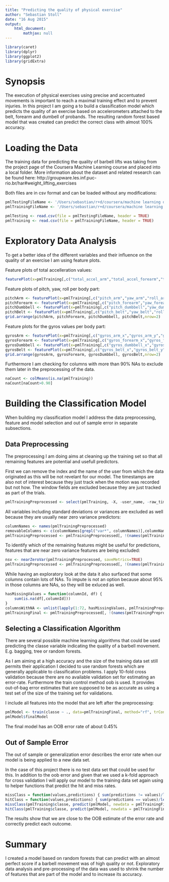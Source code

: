 ```yaml
---
title: "Predicting the quality of physical exercise"
author: "Sebastian Stoll"
date: "16 Aug 2015"
output: 
    html_document:
        mathjax: null
---
```


<!--
Readings: http://www.stat.columbia.edu/~gelman/arm/missing.pdf
-->

```r
library(caret)
library(dplyr)
library(ggplot2)
library(gridExtra)
```

# Synopsis

The execution of physical exercises using precise and accentuated movements is important to reach a maximal training effect and to prevent injuries. In this project I am going a to build a classification model which predicts the quality of an exercise based on accelerometers attached to the belt, forearm and dumbell of probands. The resulting random forest based model that was created can predict the correct class with almost 100% accuracy.

# Loading the Data

The training data for predicting the quality of barbell lifts was taking from the project page of the Coursera Machine Learning course and placed into a local folder. More information about the dataset and related research can be found here: http://groupware.les.inf.puc-rio.br/har#weight_lifting_exercises

Both files are in csv format and can be loaded without any modifications:

```r
pmlTestingFileName <- '/Users/sebastian/r+d/coursera/machine learning dss/course project/pml-testing.csv'
pmlTrainingFileName <- '/Users/sebastian/r+d/coursera/machine learning dss/course project/pml-Training.csv'

pmlTesting <- read.csv(file = pmlTestingFileName, header = TRUE)
pmlTraining <- read.csv(file = pmlTrainingFileName, header = TRUE)
```

# Exploratory Data Analysis

To get a better idea of the different variables and their influence on the quality of an exercise I am using feature plots.

Feature plots of total accelleration values:
```r
featurePlot(x=pmlTraining[,c("total_accel_arm","total_accel_forearm","total_accel_belt","total_accel_dumbbell")],y=pmlTraining$classe,plot="box")
```

Feature plots of pitch, yaw, roll per body part:
```r
pitchArm <- featurePlot(x=pmlTraining[,c("pitch_arm","yaw_arm","roll_arm")], y=pmlTraining$classe, plot="box")
pitchForearm <- featurePlot(x=pmlTraining[,c("pitch_forearm","yaw_forearm","roll_forearm")], y=pmlTraining$classe, plot="box")
pitchDumbbell <- featurePlot(x=pmlTraining[,c("pitch_dumbbell","yaw_dumbbell","roll_dumbbell")], y=pmlTraining$classe, plot="box")
pitchBelt <- featurePlot(x=pmlTraining[,c("pitch_belt","yaw_belt","roll_belt")], y=pmlTraining$classe, plot="box")
grid.arrange(pitchArm, pitchForearm, pitchDumbbell, pitchBelt,nrow=2)
```

Feature plots for the gyros values per body part:
```r
gyrosArm <- featurePlot(x=pmlTraining[,c("gyros_arm_x","gyros_arm_y","gyros_arm_z")], y=pmlTraining$classe, plot="box")
gyrosForearm <- featurePlot(x=pmlTraining[,c("gyros_forearm_x","gyros_forearm_y","gyros_forearm_z")], y=pmlTraining$classe, plot="box")
gyrosDumbbell <- featurePlot(x=pmlTraining[,c("gyros_dumbbell_x","gyros_dumbbell_y","gyros_dumbbell_z")], y=pmlTraining$classe, plot="box")
gyrosBelt <- featurePlot(x=pmlTraining[,c("gyros_belt_x","gyros_belt_y","gyros_belt_z")], y=pmlTraining$classe, plot="box")
grid.arrange(gyrosArm, gyrosForearm, gyrosDumbbell, gyrosBelt,nrow=2)
```

Furthermore I am checking for columns with more than 90% NAs to exclude them later in the preprocessing of the data.
```r
naCount <- colMeans(is.na(pmlTraining))
naCount[naCount>0.90]
```

# Building the Classification Model

When building my classification model I address the data preprocessing, feature and model selection and out of sample error in separate subsections.

## Data Preprocessing

The preprocessing I am doing aims at cleaning up the training set so that all remaining features are potential and usefull predictors.

First we can remove the index and the name of the user from which the data originated as this will be not revelant for our model. The timestamps are also not of interest because they just track when the motion was recorded but not how. The window fields are excluded because they are just tracked as part of the trials.

```r
pmlTrainingPreprocessed <- select(pmlTraining, -X, -user_name, -raw_timestamp_part_1, -raw_timestamp_part_2,-cvtd_timestamp,-new_window,-num_window)
```

All variables including standard deviations or variances are excluded as well because they are usually near zero variance predictors:

```r
columnNames <- names(pmlTrainingPreprocessed)
removableColumns <- c(columnNames[grepl("var*", columnNames)],columnNames[grepl("avg*", columnNames)],columnNames[grepl("std*", columnNames)])
pmlTrainingPreprocessed <- pmlTrainingPreprocessed[, !(names(pmlTrainingPreprocessed) %in% removableColumns)]
```

To identify which of the remaining features might be useful for predictions, features that are near zero variance features are being excluded:

```r
nsv <- nearZeroVar(pmlTrainingPreprocessed, saveMetrics=TRUE)
pmlTrainingPreprocessed <- pmlTrainingPreprocessed[, !(names(pmlTrainingPreprocessed) %in% names(pmlTrainingPreprocessed)[nsv$nzv])]
```

While having an exploratory look at the data it also surfaced that some columns contain lots of NAs. To impute is not an option because about 95% in those columns are NAs, so they will be exluced as well.

```r
hasMissingValues = function(columnId, df) {
    sum(is.na(df[,columnId]))
}
columnsWithNA <- unlist(lapply(1:72, hasMissingValues, pmlTrainingPreprocessed)) > 0
pmlTrainingFinal <- pmlTrainingPreprocessed[, !(names(pmlTrainingPreprocessed) %in% names(pmlTrainingPreprocessed)[columnsWithNA])]
```

## Selecting a Classification Algorithm

There are several possible machine learning algorithms that could be used predicting the classe variable indicating the quality of a barbell movement. E.g. bagging, tree or random forests.

As I am aiming at a high accuracy and the size of the training data set still permits their application I decided to use random forests which are generally applicable to classification problems. I apply 10-fold cross validation because there are no available validation set for estimating an error-rate. Furthermore the train control method oob is used. It provides out-of-bag error estimates that are supposed to be as accurate as using a test set of the size of the training set for validations.

I include all features into the model that are left after the preprocessing:

```r
pmlModel <- train(classe ~ ., data=pmlTrainingFinal, method="rf", trControl = trainControl(method = "oob", number = 10))
pmlModel$finalModel
```

The final model has an OOB error rate of about 0.45%

## Out of Sample Error

The out of sample or generalization error describes the error rate when our model is being applied to a new data set.

In the case of this project there is no test data set that could be used for this. In addition to the oob error and given that we used a k-fold approach for cross validation I will apply our model to the training data set again using to helper functions that predict the hit and miss rates.

```r
missClass = function(values,predictions) { sum(predictions != values)/length(values) }
hitClass = function(values,predictions) { sum(predictions == values)/length(values) }
missClass(pmlTraining$classe, predict(pmlModel, newdata = pmlTrainingFinal))
hitClass(pmlTraining$classe, predict(pmlModel, newdata = pmlTrainingFinal))
```

The results show that we are close to the OOB estimate of the error rate and correctly predict each outcome.

# Summary

I created a model based on random forests that can predict with an almost perfect score if a barbell movement was of high quality or not. Exploratory data analysis and pre-processing of the data was used to shrink the number of features that are part of the model and to increase its accuracy.